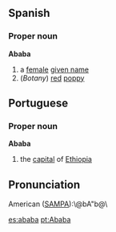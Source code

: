 == Spanish ==
=== Proper noun ===
'''Ababa'''
# a [[female]] [[given name]]
# (''Botany'') [[red]] [[poppy]]
== Portuguese ==
=== Proper noun ===
'''Ababa'''
# the [[capital]] of [[Ethiopia]]

== Pronunciation ==
American ([[SAMPA]]):\@bA"b@\

{{stub}}

[[es:ababa]]
[[pt:Ababa]]